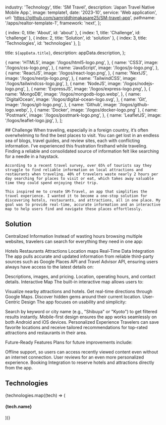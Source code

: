  industry: 'Technology',
  title: 'SM Travel',
  description: 'Japan Travel Native Mobile App.',
  image: template1,
  date: '2023-10',
  service: 'Web application',
  url: 'https://github.com/samriddhimakasare25/SM-travel-app',
  pathname: '/apps/realtor-template-1',
  framework: 'next',
};

  { index: 0, title: 'About', id: 'about' },
  { index: 1, title: 'Challenge', id: 'challenge' },
  { index: 2, title: 'Solution', id: 'solution' },
  { index: 3, title: 'Technologies', id: 'technologies' },
];

  title: `${appData.title}`,
  description: appData.description,
};

  {
    name: 'HTML5',
    image: '/logos/html5-logo.png',
  },
  {
    name: 'CSS3',
    image: '/logos/css-logo.png',
  },
  {
    name: 'JavaScript',
    image: '/logos/js-logo.png',
  },
  {
    name: 'ReactJS',
    image: '/logos/react-logo.png',
  },
  {
    name: 'NextJS',
    image: '/logos/nextjs-logo.png',
  },
  {
    name: 'TailwindCSS',
    image: '/logos/tailwindcss-logo.jpg',
  },
  {
    name: 'NodeJS',
    image: '/logos/nodejs-logo.png',
  },
  {
    name: 'ExpressJS',
    image: '/logos/express-logo.png',
  },
  {
    name: 'MongoDB',
    image: '/logos/mongodb-logo.webp',
  },
  {
    name: 'DigitalOcean',
    image: '/logos/digital-ocean-logo.svg',
  },
  {
    name: 'Git',
    image: '/logos/git-logo.png',
  },
  {
    name: 'Github',
    image: '/logos/github-logo.webp',
  },
  { name: 'Docker', image: '/logos/docker-logo.png' },
  {
    name: 'Postmark',
    image: '/logos/postmark-logo.png',
  },
  {
    name: 'LeafletJS',
    image: '/logos/leaflet-logo.jpg',
  },
];

<Container>

<Border className="my-8" />

  <Section id="challenge">
    ## Challenge
    When traveling, especially in a foreign country, it’s often overwhelming to find the best places to visit. You can get lost in an endless sea of blogs, travel guides, and review sites, each with conflicting information. I’ve experienced this frustration firsthand while traveling. Finding a reliable and consolidated source of information felt like searching for a needle in a haystack.
    
    According to a recent travel survey, over 65% of tourists say they struggle to find reliable information on local attractions and restaurants when traveling. 40% of travelers waste nearly 2 hours per day searching for places to visit or eat, which takes away valuable time they could spend enjoying their trip.
    
    This inspired me to create SM-Travel, an app that simplifies the travel experience. I wanted it to become a one-stop solution for discovering hotels, restaurants, and attractions, all in one place. My goal was to provide real-time, accurate information and an interactive map to help users find and navigate these places effortlessly.


  </Section>

<Border className="my-8" />

<Section id="solution">

## Solution

<AppSolution image='realtor-template-1.png' href={appData.url}>
Centralized Information
Instead of wasting hours browsing multiple websites, travelers can search for everything they need in one app:

Hotels
Restaurants
Attractions
Location maps
Real-Time Data Integration
The app pulls accurate and updated information from reliable third-party sources such as Google Places API and Travel Advisor API, ensuring users always have access to the latest details on:

Descriptions, images, and pricing.
Location, operating hours, and contact details.
Interactive Map
The built-in interactive map allows users to:

Visualize nearby attractions and hotels.
Get real-time directions through Google Maps.
Discover hidden gems around their current location.
User-Centric Design
The app focuses on usability and simplicity:

Search by keyword or city name (e.g., "Shibuya" or "Kyoto") to get filtered results instantly.
Mobile-first design ensures the app works seamlessly on both Android and iOS devices.
Personalized Experience
Travelers can save favorite locations and receive tailored recommendations for top-rated attractions and restaurants in their area.

Future-Ready Features
Plans for future improvements include:

Offline support, so users can access recently viewed content even without an internet connection.
User reviews for an even more personalized experience.
Booking Integration to reserve hotels and attractions directly from the app.

</AppSolution>

</Section>

<Border className="my-8" />

<Section id="technologies">

## Technologies

<FadeInStagger className="flex gap-4 mt-6 flex-wrap" faster once>
  {technologies.map((tech) => (
    <FadeIn key={tech.name}>
      <div className="mt-auto">
        <Image
          src={tech.image}
          className="object-contain rounded-md m-auto"
          alt=""
          height={64}
          width={64}
          style={{
            width: 64,
            height: 64,
          }}
        />
        <h4 className="text-sm font-semibold tracking-tight text-[#525df3] text-center bg-white rounded-full w-min px-2 m-2 mx-auto">{tech.name}</h4>
      </div>
    </FadeIn>
  ))}
</FadeInStagger>

</Section>

</Container>
